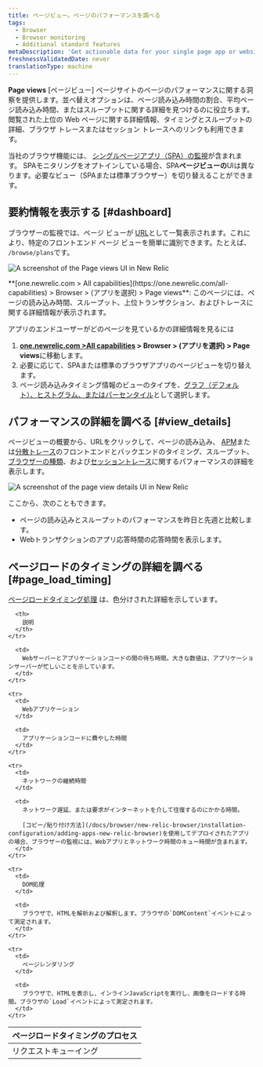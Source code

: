 ```yaml
---
title: ページビュー。ページのパフォーマンスを調べる
tags:
  - Browser
  - Browser monitoring
  - Additional standard features
metaDescription: 'Get actionable data for your single page app or website''s performance, timing, throughput, page loads, and more with our Page views UI for browser monitoring.'
freshnessValidatedDate: never
translationType: machine
---
```




**Page views** \[ページビュー] ページ<InlinePopover type="browser"/>サイトのページのパフォーマンスに関する洞察を提供します。並べ替えオプションは、ページ読み込み時間の割合、平均ページ読み込み時間、またはスループットに関する詳細を見つけるのに役立ちます。閲覧された上位の Web ページに関する詳細情報、タイミングとスループットの詳細、ブラウザ トレースまたはセッション トレースへのリンクも利用できます。

当社のブラウザ機能には、 [シングルページアプリ（SPA）の監視](/docs/browser/single-page-app-monitoring/get-started/welcome-single-page-app-monitoring)が含まれます。 SPAモニタリングをオプトインしている場合、SPA**ページビューの**UIは異なります。必要なビュー（SPAまたは標準ブラウザー）を切り替えることができます。

## 要約情報を表示する [#dashboard]

ブラウザーの監視では、ページ ビューが [URL](/docs/browser/new-relic-browser/getting-started/url-whitelists-grouping-browser-metrics)として一覧表示されます。これにより、特定のフロントエンド ページ ビューを簡単に識別できます。たとえば、 `/browse/plans`です。

<img
  title="Page views UI overview"
  alt="A screenshot of the Page views UI in New Relic"
  src={browserPageviewsOverview}
/>

<figcaption>
  **[one.newrelic.com > All capabilities](https://one.newrelic.com/all-capabilities) > Browser > (アプリを選択) > Page views**: このページには、ページの読み込み時間、スループット、上位トランザクション、およびトレースに関する詳細情報が表示されます。
</figcaption>

アプリのエンドユーザーがどのページを見ているかの詳細情報を見るには

1. **[one.newrelic.com >All capabilities](https://one.newrelic.com/all-capabilities) > Browser > (アプリを選択) > Page views**に移動します。
2. 必要に応じて、SPAまたは標準のブラウザアプリのページビューを切り替えます。
3. ページ読み込みタイミング情報のビューのタイプを、[グラフ（デフォルト）、ヒストグラム、またはパーセンタイル](/docs/apm/apm-ui-pages/monitoring/response-time-chart-types-apm-browser/)として選択します。

## パフォーマンスの詳細を調べる [#view_details]

ページビューの概要から、URLをクリックして、ページの読み込み、 [APM](/docs/apm/apm-ui-pages/features/request-queuing-tracking-front-end-time/)または[分散トレース](/docs/distributed-tracing/ui-data/understand-use-distributed-tracing-ui)のフロントエンドとバックエンドのタイミング、スループット、 [ブラウザーの種類](/docs/browser/new-relic-browser/additional-standard-features/browsers-problem-patterns-type-or-platform)、および[セッショントレース](/docs/browser/browser-monitoring/browser-pro-features/session-traces-explore-webpages-life-cycle)に関するパフォーマンスの詳細を表示します。

<img
  title="Page view details"
  alt="A screenshot of the page view details UI in New Relic"
  src={browserPageLoadPerformance}
/>

ここから、次のこともできます。

* ページの読み込みとスループットのパフォーマンスを昨日と先週と比較します。
* Webトランザクションのアプリ応答時間の応答時間を表示します。

## ページロードのタイミングの詳細を調べる [#page_load_timing]

[ページロードタイミング処理](/docs/browser/new-relic-browser/page-load-timing-resources/page-load-timing-process) は、色分けされた詳細を示しています。

<table>
  <thead>
    <tr>
      <th style={{ width: "200px" }}>
        ページロードタイミングのプロセス
      </th>

      <th>
        説明
      </th>
    </tr>
  </thead>

  <tbody>
    <tr>
      <td>
        リクエストキューイング
      </td>

      <td>
        Webサーバーとアプリケーションコードの間の待ち時間。大きな数値は、アプリケーションサーバーが忙しいことを示しています。
      </td>
    </tr>

    <tr>
      <td>
        Webアプリケーション
      </td>

      <td>
        アプリケーションコードに費やした時間
      </td>
    </tr>

    <tr>
      <td>
        ネットワークの継続時間
      </td>

      <td>
        ネットワーク遅延、または要求がインターネットを介して往復するのにかかる時間。

        [コピー/貼り付け方法](/docs/browser/new-relic-browser/installation-configuration/adding-apps-new-relic-browser)を使用してデプロイされたアプリの場合、ブラウザーの監視には、Webアプリとネットワーク時間のキュー時間が含まれます。
      </td>
    </tr>

    <tr>
      <td>
        DOM処理
      </td>

      <td>
        ブラウザで、HTMLを解析および解釈します。ブラウザの`DOMContent`イベントによって測定されます。
      </td>
    </tr>

    <tr>
      <td>
        ページレンダリング
      </td>

      <td>
        ブラウザで、HTMLを表示し、インラインJavaScriptを実行し、画像をロードする時間。ブラウザの`Load`イベントによって測定されます。
      </td>
    </tr>
  </tbody>
</table>